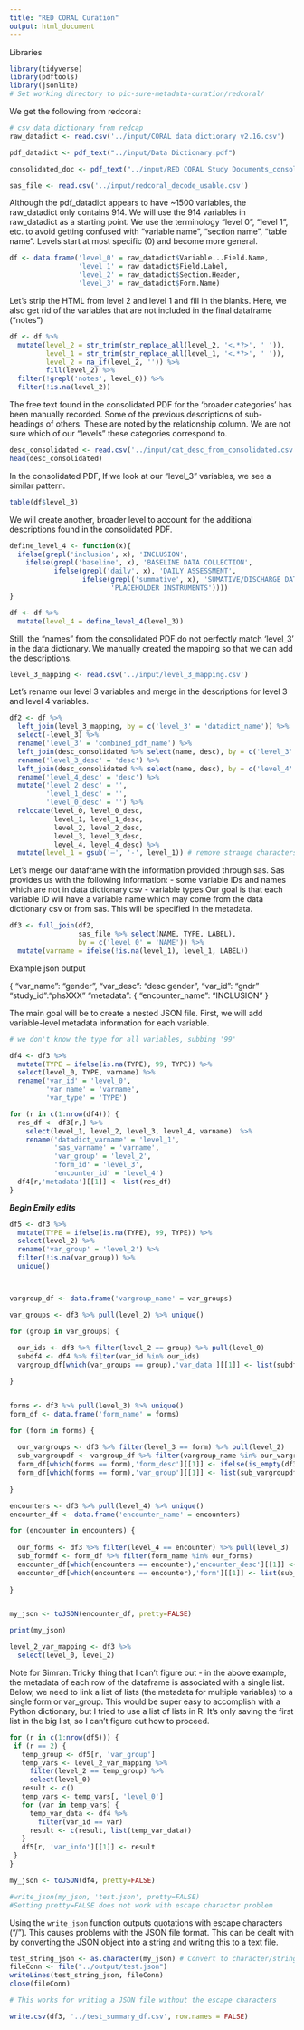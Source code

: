 ```yaml
---
title: "RED CORAL Curation"
output: html_document
---
```



Libraries
```r
library(tidyverse)
library(pdftools)
library(jsonlite)
# Set working directory to pic-sure-metadata-curation/redcoral/
```

We get the following from redcoral:
```r
# csv data dictionary from redcap
raw_datadict <- read.csv('../input/CORAL data dictionary v2.16.csv')

pdf_datadict <- pdf_text("../input/Data Dictionary.pdf")

consolidated_doc <- pdf_text("../input/RED CORAL Study Documents_consolidated.pdf")

sas_file <- read.csv('../input/redcoral_decode_usable.csv')

```

Although the pdf_datadict appears to have ~1500 variables, the raw_datadict only contains 914. 
We will use the 914 variables in raw_datadict as a starting point.
We use the terminology "level 0", "level 1", etc. to avoid getting confused with "variable name", "section name", "table name".
Levels start at most specific (0) and become more general. 
```r
df <- data.frame('level_0' = raw_datadict$Variable...Field.Name,
                 'level_1' = raw_datadict$Field.Label, 
                 'level_2' = raw_datadict$Section.Header,
                 'level_3' = raw_datadict$Form.Name)

```

Let's strip the HTML from level 2 and level 1 and fill in the blanks. Here, we also get rid of the variables that are not included in the final dataframe ("notes")
```r
df <- df %>%
  mutate(level_2 = str_trim(str_replace_all(level_2, '<.*?>', ' ')),
         level_1 = str_trim(str_replace_all(level_1, '<.*?>', ' ')),
         level_2 = na_if(level_2, '')) %>%
         fill(level_2) %>%
  filter(!grepl('notes', level_0)) %>%
  filter(!is.na(level_2))
```

The free text found in the consolidated PDF for the 'broader categories' has been manually recorded.
Some of the previous descriptions of sub-headings of others. These are noted by the relationship column.
We are not sure which of our "levels" these categories correspond to.
```r
desc_consolidated <- read.csv('../input/cat_desc_from_consolidated.csv')
head(desc_consolidated)

```

In the consolidated PDF, 
If we look at our "level_3" variables, we see a similar pattern.
```r
table(df$level_3)

```
We will create another, broader level to account for the additional descriptions found in the consolidated PDF.
```r
define_level_4 <- function(x){
  ifelse(grepl('inclusion', x), 'INCLUSION',
    ifelse(grepl('baseline', x), 'BASELINE DATA COLLECTION',
           ifelse(grepl('daily', x), 'DAILY ASSESSMENT',
                  ifelse(grepl('summative', x), 'SUMATIVE/DISCHARGE DATA',
                         'PLACEHOLDER INSTRUMENTS'))))
}

df <- df %>% 
  mutate(level_4 = define_level_4(level_3))

```

Still, the "names" from the consolidated PDF do not perfectly match 'level_3' in the data dictionary. 
We manually created the mapping so that we can add the descriptions.
```r
level_3_mapping <- read.csv('../input/level_3_mapping.csv')
```

Let's rename our level 3 variables and merge in the descriptions for level 3 and level 4 variables.
```r
df2 <- df %>%
  left_join(level_3_mapping, by = c('level_3' = 'datadict_name')) %>%
  select(-level_3) %>%
  rename('level_3' = 'combined_pdf_name') %>%
  left_join(desc_consolidated %>% select(name, desc), by = c('level_3' = 'name')) %>%
  rename('level_3_desc' = 'desc') %>%
  left_join(desc_consolidated %>% select(name, desc), by = c('level_4' = 'name')) %>%
  rename('level_4_desc' = 'desc') %>%
  mutate('level_2_desc' = '', 
         'level_1_desc' = '', 
         'level_0_desc' = '') %>%
  relocate(level_0, level_0_desc,
           level_1, level_1_desc,
           level_2, level_2_desc,
           level_3, level_3_desc,
           level_4, level_4_desc) %>%
  mutate(level_1 = gsub('—', '-', level_1)) # remove strange characters from output

```


Let's merge our dataframe with the information provided through sas.
Sas provides us with the following information:
- some variable IDs and names which are not in data dictionary csv
- variable types
Our goal is that each variable ID will have a variable name which may come from the data dictionary csv or from sas.
This will be specified in the metadata.
```r
df3 <- full_join(df2, 
                 sas_file %>% select(NAME, TYPE, LABEL), 
                 by = c('level_0' = 'NAME')) %>%
  mutate(varname = ifelse(!is.na(level_1), level_1, LABEL))


```

Example json output 

{
  "var_name": "gender",
  "var_desc": "desc gender",
  "var_id": "gndr"
  "study_id":"phsXXX"
  "metadata": { 
    "encounter_name": "INCLUSION"
}

The main goal will be to create a nested JSON file.
First, we will add variable-level metadata information for each variable.
```r
# we don't know the type for all variables, subbing '99'

df4 <- df3 %>%
  mutate(TYPE = ifelse(is.na(TYPE), 99, TYPE)) %>%
  select(level_0, TYPE, varname) %>%
  rename('var_id' = 'level_0',
         'var_name' = 'varname',
         'var_type' = 'TYPE') 

for (r in c(1:nrow(df4))) {
  res_df <- df3[r,] %>%
    select(level_1, level_2, level_3, level_4, varname)  %>%
    rename('datadict_varname' = 'level_1',
           'sas_varname' = 'varname',
           'var_group' = 'level_2',
           'form_id' = 'level_3',
           'encounter_id' = 'level_4') 
  df4[r,'metadata'][[1]] <- list(res_df)
}
```

***Begin Emily edits***

```r
df5 <- df3 %>% 
  mutate(TYPE = ifelse(is.na(TYPE), 99, TYPE)) %>%
  select(level_2) %>%
  rename('var_group' = 'level_2') %>%
  filter(!is.na(var_group)) %>%
  unique()



vargroup_df <- data.frame('vargroup_name' = var_groups)

var_groups <- df3 %>% pull(level_2) %>% unique()

for (group in var_groups) {
  
  our_ids <- df3 %>% filter(level_2 == group) %>% pull(level_0)
  subdf4 <- df4 %>% filter(var_id %in% our_ids)
  vargroup_df[which(var_groups == group),'var_data'][[1]] <- list(subdf4)

}


forms <- df3 %>% pull(level_3) %>% unique()
form_df <- data.frame('form_name' = forms)

for (form in forms) {
  
  our_vargroups <- df3 %>% filter(level_3 == form) %>% pull(level_2)
  sub_vargroupdf <- vargroup_df %>% filter(vargroup_name %in% our_vargroups)
  form_df[which(forms == form),'form_desc'][[1]] <- ifelse(is_empty(df3 %>% filter(level_3 == form) %>% pull(level_3_desc) %>% unique), '', df3 %>% filter(level_3 == form) %>% pull(level_3_desc) %>% unique)
  form_df[which(forms == form),'var_group'][[1]] <- list(sub_vargroupdf)
  
}

encounters <- df3 %>% pull(level_4) %>% unique()
encounter_df <- data.frame('encounter_name' = encounters)

for (encounter in encounters) {
  
  our_forms <- df3 %>% filter(level_4 == encounter) %>% pull(level_3)
  sub_formdf <- form_df %>% filter(form_name %in% our_forms)
  encounter_df[which(encounters == encounter),'encounter_desc'][[1]] <- ifelse(is_empty(df3 %>% filter(level_4 == encounter) %>% pull(level_4_desc) %>% unique), '', df3 %>% filter(level_4 == encounter) %>% pull(level_4_desc) %>% unique)
  encounter_df[which(encounters == encounter),'form'][[1]] <- list(sub_formdf)
  
}


my_json <- toJSON(encounter_df, pretty=FALSE)

print(my_json)

```

```r
level_2_var_mapping <- df3 %>%
  select(level_0, level_2)
```

Note for Simran:
Tricky thing that I can't figure out - in the above example, the metadata of each row of the dataframe is associated with a single list. Below, we need to link a list of lists (the metadata for multiple variables) to a single form or var_group. This would be super easy to accomplish with a Python dictionary, but I tried to use a list of lists in R. It's only saving the first list in the big list, so I can't figure out how to proceed.


```r
for (r in c(1:nrow(df5))) {
 if (r == 2) {
   temp_group <- df5[r, 'var_group']
   temp_vars <- level_2_var_mapping %>%
     filter(level_2 == temp_group) %>%
     select(level_0)
   result <- c()
   temp_vars <- temp_vars[, 'level_0']
   for (var in temp_vars) {
     temp_var_data <- df4 %>%
       filter(var_id == var)
     result <- c(result, list(temp_var_data))
   }
   df5[r, 'var_info'][[1]] <- result
 } 
}
```


```r

my_json <- toJSON(df4, pretty=FALSE)

#write_json(my_json, 'test.json', pretty=FALSE) 
#Setting pretty=FALSE does not work with escape character problem
```

Using the `write_json` function outputs quotations with escape characters ("/"). This causes problems with the JSON file format. This can be dealt with by converting the JSON object into a string and writing this to a text file.

```r
test_string_json <- as.character(my_json) # Convert to character/string
fileConn <- file("../output/test.json")
writeLines(test_string_json, fileConn)
close(fileConn)

# This works for writing a JSON file without the escape characters
```

```r

write.csv(df3, '../test_summary_df.csv', row.names = FALSE)
```

```r

```







